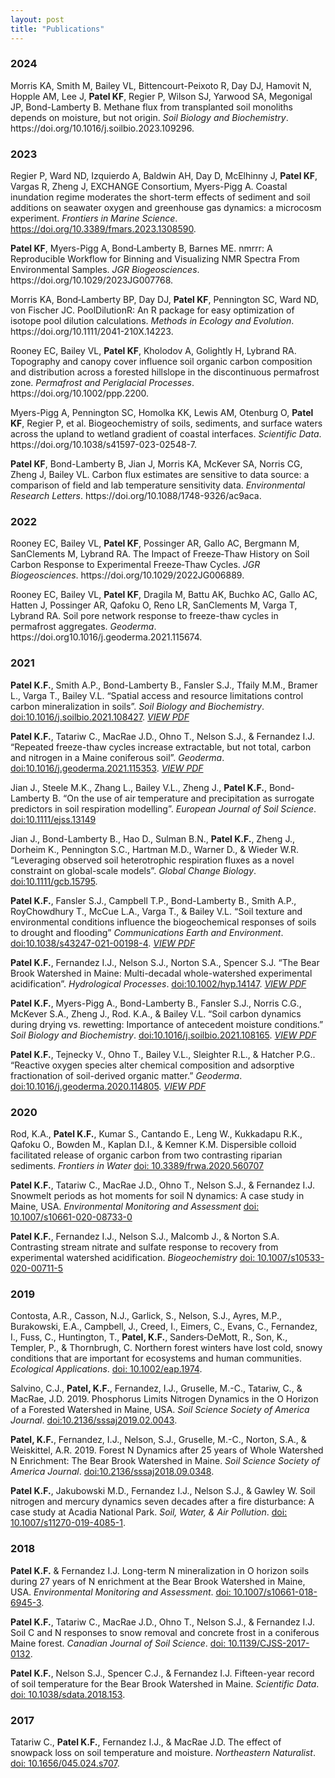 ```yaml
---
layout: post
title: "Publications"
---
```


### 2024

Morris KA, Smith M, Bailey VL, Bittencourt-Peixoto R, Day DJ, Hamovit N, Hopple AM, Lee J, **Patel KF**, Regier P, Wilson SJ, Yarwood SA, Megonigal JP, Bond-Lamberty B. Methane flux from transplanted soil monoliths depends on moisture, but not origin. *Soil Biology and Biochemistry*. https://doi.org/10.1016/j.soilbio.2023.109296.


### 2023

Regier P, Ward ND, Izquierdo A, Baldwin AH, Day D, McElhinny J, **Patel KF**, Vargas R, Zheng J, EXCHANGE Consortium, Myers-Pigg A. Coastal inundation regime moderates the short-term effects of sediment and soil additions on seawater oxygen and greenhouse gas dynamics: a microcosm experiment. *Frontiers in Marine Science*. [https://doi.org/10.3389/fmars.2023.1308590]().

**Patel KF**, Myers-Pigg A, Bond‐Lamberty B, Barnes ME. nmrrr: A Reproducible Workflow for Binning and Visualizing NMR Spectra From Environmental Samples. *JGR Biogeosciences*. https://doi.org/10.1029/2023JG007768.

Morris KA, Bond‐Lamberty BP, Day DJ, **Patel KF**, Pennington SC, Ward ND, von Fischer JC. PoolDilutionR: An R package for easy optimization of isotope pool dilution calculations. *Methods in Ecology and Evolution*. https://doi.org/10.1111/2041-210X.14223.

Rooney EC, Bailey VL, **Patel KF**, Kholodov A, Golightly H, Lybrand RA. Topography and canopy cover influence soil organic carbon composition and distribution across a forested hillslope in the discontinuous permafrost zone. *Permafrost and Periglacial Processes*. https://doi.org/10.1002/ppp.2200.

Myers-Pigg A, Pennington SC, Homolka KK, Lewis AM, Otenburg O, **Patel KF**, Regier P, et al. Biogeochemistry of soils, sediments, and surface waters across the upland to wetland gradient of coastal interfaces. *Scientific Data*. https://doi.org/10.1038/s41597-023-02548-7.

**Patel KF**, Bond-Lamberty B, Jian J, Morris KA, McKever SA, Norris CG, Zheng J, Bailey VL. Carbon flux estimates are sensitive to data source: a comparison of field and lab temperature sensitivity data. *Environmental Research Letters*. https://doi.org/10.1088/1748-9326/ac9aca.


### 2022 

Rooney EC, Bailey VL, **Patel KF**, Possinger AR, Gallo AC, Bergmann M, SanClements M, Lybrand RA. The Impact of Freeze‐Thaw History on Soil Carbon Response to Experimental Freeze‐Thaw Cycles. *JGR Biogeosciences*. https://doi.org/10.1029/2022JG006889. 

Rooney EC, Bailey VL, **Patel KF**, Dragila M, Battu AK, Buchko AC, Gallo AC, Hatten J, Possinger AR, Qafoku O, Reno LR, SanClements M, Varga T, Lybrand RA. Soil pore network response to freeze-thaw cycles in permafrost aggregates. *Geoderma*. https://doi.org10.1016/j.geoderma.2021.115674.


### 2021

**Patel K.F.**, Smith A.P., Bond-Lamberty B., Fansler S.J., Tfaily M.M., Bramer L., Varga T., Bailey V.L. "Spatial access and resource limitations control carbon mineralization in soils". *Soil Biology and Biochemistry*. [doi:10.1016/j.soilbio.2021.108427](https://doi.org/10.1016/j.soilbio.2021.108427). *[VIEW PDF](https://github.com/kaizadp/kaizadp.github.io/blob/master/pdfs/Patel2021_SpatialAccess.pdf)*


**Patel K.F.**, Tatariw C., MacRae J.D., Ohno T., Nelson S.J., & Fernandez I.J. "Repeated freeze-thaw cycles increase extractable, but not total, carbon and nitrogen in a Maine coniferous soil". *Geoderma*. [doi:10.1016/j.geoderma.2021.115353](https://doi.org/10.1016/j.geoderma.2021.115353). *[VIEW PDF](https://github.com/kaizadp/kaizadp.github.io/blob/master/pdfs/Patel2021_freezethaw_incubation.pdf)*


Jian J., Steele M.K., Zhang L., Bailey V.L., Zheng J., **Patel K.F.**, Bond-Lamberty B. "On the use of air temperature and precipitation as surrogate predictors in soil respiration modelling". *European Journal of Soil Science*. [doi:10.1111/ejss.13149](https://doi.org/10.1111/ejss.13149)


Jian J., Bond-Lamberty B., Hao D., Sulman B.N., **Patel K.F.**, Zheng J., Dorheim K., Pennington S.C., Hartman M.D., Warner D., & Wieder W.R. "Leveraging observed soil heterotrophic respiration fluxes as a novel constraint on global-scale models". *Global Change Biology*. [doi:10.1111/gcb.15795](https://doi.org/10.1111/gcb.15795). 


**Patel K.F.**, Fansler S.J., Campbell T.P., Bond-Lamberty B., Smith A.P., RoyChowdhury T., McCue L.A., Varga T., & Bailey V.L. "Soil texture and environmental conditions influence the biogeochemical responses of soils to drought and flooding" *Communications Earth and Environment*. [doi:10.1038/s43247-021-00198-4](https://doi.org/10.1038/s43247-021-00198-4). *[VIEW PDF](https://github.com/kaizadp/kaizadp.github.io/blob/master/pdfs/Patel2021_3Soils_drought_flood.pdf)*


**Patel K.F.**, Fernandez I.J., Nelson S.J., Norton S.A., Spencer S.J. "The Bear Brook Watershed in Maine: Multi-decadal whole-watershed experimental acidification". *Hydrological Processes*. [doi:10.1002/hyp.14147](https://doi.org/10.1002/hyp.14147). *[VIEW PDF](https://github.com/kaizadp/kaizadp.github.io/blob/master/pdfs/Patel%202021.%20BBWM%20data%20note%20HyP.pdf)*


**Patel K.F.**, Myers-Pigg A., Bond-Lamberty B., Fansler S.J., Norris C.G., McKever S.A., Zheng J., Rod. K.A., & Bailey V.L. "Soil carbon dynamics during drying vs. rewetting: Importance of antecedent moisture conditions." *Soil Biology and Biochemistry*. [doi:10.1016/j.soilbio.2021.108165](https://doi.org/10.1016/j.soilbio.2021.108165). *[VIEW PDF](https://github.com/kaizadp/kaizadp.github.io/blob/master/pdfs/Patel%202021.%20Soil%20carbon%20hysteresis%20antecedent%20moisture.pdf)*


**Patel K.F.**, Tejnecky V., Ohno T., Bailey V.L., Sleighter R.L., & Hatcher P.G.. "Reactive oxygen species alter chemical composition and adsorptive fractionation of soil-derived organic matter." *Geoderma*. [doi:10.1016/j.geoderma.2020.114805](https://doi.org/10.1016/j.geoderma.2020.114805). *[VIEW PDF](https://github.com/kaizadp/kaizadp.github.io/blob/master/pdfs/Patel%202020.%20Fenton%20SOM%20adsorption.pdf)*


### 2020

Rod, K.A., **Patel K.F.**, Kumar S., Cantando E., Leng W., Kukkadapu R.K., Qafoku O., Bowden M., Kaplan D.I., & Kemner K.M. Dispersible colloid facilitated release of organic carbon from two contrasting riparian sediments. *Frontiers in Water* [doi: 10.3389/frwa.2020.560707](https://doi.org/10.3389/frwa.2020.560707)

**Patel K.F.**, Tatariw C., MacRae J.D., Ohno T., Nelson S.J., & Fernandez I.J. Snowmelt periods as hot moments for soil N dynamics: A case study in Maine, USA. *Environmental Monitoring and Assessment* [doi: 10.1007/s10661-020-08733-0](https://doi.org/10.1007/s10661-020-08733-0)

**Patel K.F.**, Fernandez I.J., Nelson S.J., Malcomb J., & Norton S.A. Contrasting stream nitrate and sulfate response to recovery from experimental watershed acidification. *Biogeochemistry* [doi: 10.1007/s10533-020-00711-5](https://doi.org/10.1007/s10533-020-00711-5)



### 2019	

Contosta, A.R., Casson, N.J., Garlick, S., Nelson, S.J., Ayres, M.P., Burakowski, E.A., Campbell, J., Creed, I., Eimers, C., Evans, C., Fernandez, I., Fuss, C., Huntington, T., **Patel, K.F.**, Sanders‐DeMott, R., Son, K., Templer, P., & Thornbrugh, C. Northern forest winters have lost cold, snowy conditions that are important for ecosystems and human communities. *Ecological Applications*. [doi: 10.1002/eap.1974](https://doi.org/10.1002/eap.1974).

Salvino, C.J., **Patel, K.F.**, Fernandez, I.J., Gruselle, M.-C., Tatariw, C., & MacRae, J.D. 2019. Phosphorus Limits Nitrogen Dynamics in the O Horizon of a Forested Watershed in Maine, USA. *Soil Science Society of America Journal*. [doi:10.2136/sssaj2019.02.0043](https://doi.org/10.2136/sssaj2019.02.0043).


**Patel, K.F.**, Fernandez, I.J., Nelson, S.J., Gruselle, M.-C., Norton, S.A., & Weiskittel, A.R. 2019. Forest N Dynamics after 25 years of Whole Watershed N Enrichment: The Bear Brook Watershed in Maine. *Soil Science Society of America Journal*. [doi:10.2136/sssaj2018.09.0348](https://doi.org/10.2136/sssaj2018.09.0348).


**Patel K.F.**, Jakubowski M.D., Fernandez I.J., Nelson S.J., & Gawley W. Soil nitrogen and mercury dynamics seven decades after a fire disturbance: A case study at Acadia National Park. *Soil, Water, & Air Pollution*. [doi: 10.1007/s11270-019-4085-1](https://doi.org/10.1007/s11270-019-4085-1).


### 2018		

**Patel K.F.** & Fernandez I.J. Long-term N mineralization in O horizon soils during 27 years of N enrichment at the Bear Brook Watershed in Maine, USA. *Environmental Monitoring and Assessment*. [doi: 10.1007/s10661-018-6945-3](https://doi.org/10.1007/s10661-018-6945-3).

**Patel K.F.**, Tatariw C., MacRae J.D., Ohno T., Nelson S.J., & Fernandez I.J. Soil C and N responses to snow removal and concrete frost in a coniferous Maine forest. *Canadian Journal of Soil Science*. [doi: 10.1139/CJSS-2017-0132](https://doi.org/10.1139/CJSS-2017-0132).

**Patel K.F.**, Nelson S.J., Spencer C.J., & Fernandez I.J. Fifteen-year record of soil temperature for the Bear Brook Watershed in Maine. *Scientific Data*. [doi: 10.1038/sdata.2018.153](https://doi.org/10.1038/sdata.2018.153).

### 2017

Tatariw C., **Patel K.F.**, Fernandez I.J., & MacRae J.D. The effect of snowpack loss on soil temperature and moisture. *Northeastern Naturalist*. [doi: 10.1656/045.024.s707](https://doi.org/10.1656/045.024.s707).

